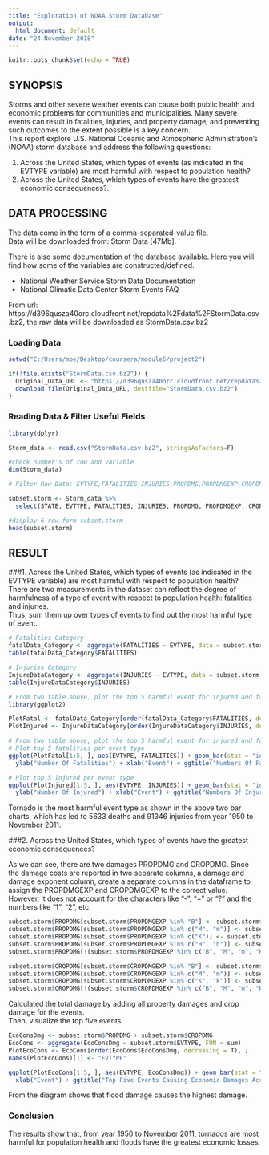 ---
title: "Exploration of NOAA Storm Database"
output:
  html_document: default
date: "24 November 2018"
---

```{r setup, include=FALSE}
knitr::opts_chunk$set(echo = TRUE)
```

## SYNOPSIS
Storms and other severe weather events can cause both public health and economic problems for communities and municipalities. Many severe events can result in fatalities, injuries, and property damage, and preventing such outcomes to the extent possible is a key concern.  
This report explore U.S. National Oceanic and Atmospheric Administration's (NOAA) storm database and address the following questions:

1. Across the United States, which types of events (as indicated in the EVTYPE variable) are most harmful with respect to population health?  
2. Across the United States, which types of events have the greatest economic consequences?.    

## DATA PROCESSING
The data come in the form of a comma-separated-value file.  
Data will be downloaded from: Storm Data [47Mb].  

There is also some documentation of the database available. Here you will find how some  of the variables are constructed/defined.  

- National Weather Service Storm Data Documentation  
- National Climatic Data Center Storm Events FAQ  

From url: https://d396qusza40orc.cloudfront.net/repdata%2Fdata%2FStormData.csv.bz2, the raw data will be downloaded as StormData.csv.bz2

### Loading Data
```{r echo=TRUE}
setwd("C:/Users/moe/Desktop/coursera/module5/project2")

if(!file.exists("StormData.csv.bz2")) {
  Original_Data_URL <- "https://d396qusza40orc.cloudfront.net/repdata%2Fdata%2FStormData.csv.bz2"
  download.file(Original_Data_URL, destfile="StormData.csv.bz2")
}
```

### Reading Data & Filter Useful Fields
```{r echo=TRUE, message=FALSE, warning=FALSE}
library(dplyr)

Storm_data <- read.csv("StormData.csv.bz2", stringsAsFactors=F)

#check number's of row and variable
dim(Storm_data)

# Filter Raw Data: EVTYPE,FATALITIES,INJURIES,PROPDMG,PROPDMGEXP,CROPDMG,CROPDMGEXP

subset.storm <- Storm_data %>%
  select(STATE, EVTYPE, FATALITIES, INJURIES, PROPDMG, PROPDMGEXP, CROPDMG, CROPDMGEXP)
```


```{r echo=TRUE}
#display 6 row form subset.storm
head(subset.storm)
```

## RESULT

###1. Across the United States, which types of events (as indicated in the EVTYPE variable) are most harmful with respect to population health?  
There are two measurements in the dataset can reflect the degree of harmfulness of a 
type of event with respect to population health: fatalities and injuries.   
Thus, sum them up over types of events to find out the most harmful type of event.  

```{r echo=TRUE, message=FALSE, warning=FALSE}
# Fatalities Category
fatalData_Category <- aggregate(FATALITIES ~ EVTYPE, data = subset.storm, FUN = sum)
table(fatalData_Category$FATALITIES)

# Injuries Category
InjureDataCategory <- aggregate(INJURIES ~ EVTYPE, data = subset.storm, FUN = sum)
table(InjureDataCategory$INJURIES)

# From two table above, plot the top 5 harmful event for injured and fatal category with reference to population health
library(ggplot2)

PlotFatal <- fatalData_Category[order(fatalData_Category$FATALITIES, decreasing = T), ]
PlotInjured <- InjureDataCategory[order(InjureDataCategory$INJURIES, decreasing = T), ]

# From two table above, plot the top 5 harmful event for injured and fatal category with reference to population health
# Plot top 5 fatalities per event type
ggplot(PlotFatal[1:5, ], aes(EVTYPE, FATALITIES)) + geom_bar(stat = "identity",fill="#FF99CC") + 
  ylab("Number Of Fatalities") + xlab("Event") + ggtitle("Numbers Of Fatalities Per Events Across the U.S")

# Plot top 5 Injured per event type
ggplot(PlotInjured[1:5, ], aes(EVTYPE, INJURIES)) + geom_bar(stat = "identity",fill="#FFFFB0") + 
  ylab("Number Of Injured") + xlab("Event") + ggtitle("Numbers Of Injured Per Events Across the U.S")

```

Tornado  is the most harmful event type as shown in the above two bar charts, which has led to 5633 deaths and 91346 injuries from year 1950 to November 2011.  

###2. Across the United States, which types of events have the greatest economic consequences?  
   
As we can see, there are two damages PROPDMG and CROPDMG. 
Since the damage costs are reported in two separate columns, a damage and damage exponent   column, create a separate columns in the dataframe to assign the PROPDMGEXP and CROPDMGEXP to the correct value.  
However, it does not account for the characters like "-", "+" or "?" and the numbers like "1", "2", etc.   
   
```{r echo=TRUE}
subset.storm$PROPDMG[subset.storm$PROPDMGEXP %in% "B"] <- subset.storm$PROPDMG[subset.storm$PROPDMGEXP %in% "B"] * 1000
subset.storm$PROPDMG[subset.storm$PROPDMGEXP %in% c("M", "m")] <- subset.storm$PROPDMG[subset.storm$PROPDMGEXP %in% c("M", "m")] * 1
subset.storm$PROPDMG[subset.storm$PROPDMGEXP %in% c("K")] <- subset.storm$PROPDMG[subset.storm$PROPDMGEXP %in% c("K")] * 0.001
subset.storm$PROPDMG[subset.storm$PROPDMGEXP %in% c("H", "h")] <- subset.storm$PROPDMG[subset.storm$PROPDMGEXP %in% c("H", "h")] * 1e-04
subset.storm$PROPDMG[!(subset.storm$PROPDMGEXP %in% c("B", "M", "m", "K", "H", "h"))] <- subset.storm$PROPDMG[!(subset.storm$PROPDMGEXP %in% c("B", "M", "m", "K", "H", "h"))] * 1e-06

subset.storm$CROPDMG[subset.storm$CROPDMGEXP %in% "B"] <- subset.storm$CROPDMG[subset.storm$CROPDMGEXP %in% "B"] * 1000
subset.storm$CROPDMG[subset.storm$CROPDMGEXP %in% c("M", "m")] <- subset.storm$CROPDMG[subset.storm$CROPDMGEXP %in% c("M", "m")] * 1
subset.storm$CROPDMG[subset.storm$CROPDMGEXP %in% c("K", "k")] <- subset.storm$CROPDMG[subset.storm$CROPDMGEXP %in% c("K", "k")] * 0.001
subset.storm$CROPDMG[!(subset.storm$CROPDMGEXP %in% c("B", "M", "m", "K", "k"))] <- subset.storm$CROPDMG[!(subset.storm$CROPDMGEXP %in% c("B", "M", "m", "K", "k"))] * 1e-06
```
Calculated the total damage by adding all property damages and crop damage for the events.  
Then, visualize the top five events.  

```{r echo=TRUE}
EcoConsDmg <- subset.storm$PROPDMG + subset.storm$CROPDMG
EcoCons <- aggregate(EcoConsDmg ~ subset.storm$EVTYPE, FUN = sum)
PlotEcoCons <- EcoCons[order(EcoCons$EcoConsDmg, decreasing = T), ]
names(PlotEcoCons)[1] <- "EVTYPE"

ggplot(PlotEcoCons[1:5, ], aes(EVTYPE, EcoConsDmg)) + geom_bar(stat = "identity", fill="#BBFFBB") + ylab("Economic Damages (million dollars)") + 
  xlab("Event") + ggtitle("Top Five Events Causing Economic Damages Across the U.S")


```
  
From the diagram shows that flood damage causes the highest damage.  

### Conclusion  
The results show that, from year 1950 to November 2011, tornados are most harmful for population health and floods have the greatest economic losses.    

  
  